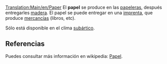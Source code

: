 [[Translation:Main/en/Paper]]
{{es/Carga| carga  = Papel
| imagen = Paper.png
| producida =[[Main/es/Papelera|Papelera]]
| aceptada  =[[Main/es/Imprenta|Imprenta]]
}}
El '''papel''' se produce en las [[Main/es/Papelera|papeleras]], después entregarles [[Main/es/Madera|madera]]. El papel se puede entregar en una [[Main/es/Imprenta|imprenta]], que produce [[Main/es/Mercancías|mercancías]] (libros, etc).

Sólo está disponible en el clima [[Main/en/Clima/Es#Subártico|subártico]].


==Referencias==
Puedes consultar más información en wikipedia: [http://www.wikipedia.org/wiki/es:papel Papel].
